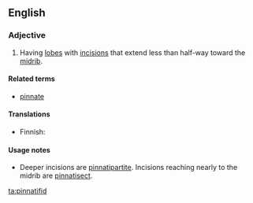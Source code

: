 ==English==

===Adjective===
{{en-adj|-}}

# {{botany|of leaves}} Having [[lobe]]s with [[incision]]s that extend less than half-way toward the [[midrib]].

====Related terms====
* [[pinnate]]

====Translations====
{{trans-top|of leaves, having lobes with incisions that extend less than half-way toward the midrib}}
* Finnish: {{t-|fi|halkoinen}}
{{trans-mid}}
{{trans-bottom}}

====Usage notes====
* Deeper incisions are [[pinnatipartite]]. Incisions reaching nearly to the midrib are [[pinnatisect]].

[[ta:pinnatifid]]